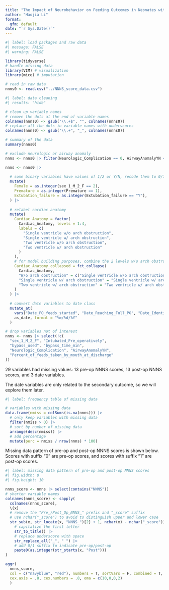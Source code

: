 ```yaml
---
title: "The Impact of Neurobehavior on Feeding Outcomes in Neonates with CHD"
author: "Haojia Li"
format: 
  gfm: default
date: "`r Sys.Date()`"
---
```


```r
#| label: load packages and raw data
#| message: FALSE
#| warning: FALSE

library(tidyverse)
# handle missing data
library(VIM) # visualization
library(mice) # imputation

# read in raw data
nnns0 <- read.csv("../NNNS_score_data.csv")
```

```r
#| label: data cleaning
#| results: "hide"

# clean up variable names
# remove the dots at the end of variable names
colnames(nnns0) <- gsub("\\.+$", "", colnames(nnns0))
# replace all the dots in variable names with underscores
colnames(nnns0) <- gsub("\\.+", "_", colnames(nnns0))

# summary of the data
summary(nnns0)

# exclude neurologic or airway anomaly
nnns <- nnns0 |> filter(Neurologic_Complication == 0, AirwayAnomalyYN == 0)

nnns <- nnns0 |>
  
  # some binary variables have values of 1/2 or Y/N, recode them to 0/1
  mutate(
    Female = as.integer(sex_1_M_2_F == 2),
    Premature = as.integer(Premature == 1),
    Extubation_failure = as.integer(Extubation_failure == "Y"),
  ) |>
  
  # relabel cardiac anatomy
  mutate(
    Cardiac_Anatomy = factor(
      Cardiac_Anatomy, levels = 1:4,
      labels = c(
        "Single ventricle w/o arch obstruction",
        "Single ventricle w/ arch obstruction",
        "Two ventricle w/o arch obstruction",
        "Two ventricle w/ arch obstruction"
      )
    ),
    # for model building purposes, combine the 2 levels w/o arch obstruction
    Cardiac_Anatomy_collapsed = fct_collapse(
      Cardiac_Anatomy,
      "W/o arch obstruction" = c("Single ventricle w/o arch obstruction", "Two ventricle w/o arch obstruction"),
      "Single ventricle w/ arch obstruction" = "Single ventricle w/ arch obstruction",
      "Two ventricle w/ arch obstruction" = "Two ventricle w/ arch obstruction"
    )
  ) |>
  
  # convert date variables to date class
  mutate_at(
    vars("Date_PO_feeds_started", "Date_Reaching_Full_PO", "Date_Identified_as_not_yet_full_PO"), 
    as_date, format = "%m/%d/%Y"
  )

# drop variables not of interest
nnns <- nnns |> select(!c(
  "sex_1_M_2_F", "Intubated_Pre_operatively",
  "bypass_used", "bypass_time_min",  
  "Neurologic_Complication", "AirwayAnomalyYN",
  "Percent_of_feeds_taken_by_mouth_at_discharge"
)) 
```

29 variables had missing values: 13 pre-op NNNS scores, 13 post-op NNNS scores, and 3 date variables.

The date variables are only related to the secondary outcome, so we will explore them later.

```r
#| label: frequency table of missing data

# variables with missing data
data.frame(nmiss = colSums(is.na(nnns))) |>
  # only keep variables with missing data
  filter(nmiss > 0) |>
  # sort by number of missing data
  arrange(desc(nmiss)) |>
  # add percentage
  mutate(perc = nmiss / nrow(nnns) * 100)
```

Missing data pattern of pre-op and post-op NNNS scores is shown below.
Scores with suffix "0" are pre-op scores, and scores with suffix "1" are post-op scores.

```r
#| label: missing data pattern of pre-op and post-op NNNS scores
#| fig.width: 8
#| fig.height: 10

nnns_score <- nnns |> select(contains("NNNS"))
# shorten variable names
colnames(nnns_score) <- sapply(
  colnames(nnns_score), 
  \(x) 
  # remove the "Pre_/Post_Op_NNNS_" prefix and "_score" suffix
  # use nchar("_score") to avoid to distinguish upper and lower case
  str_sub(x, str_locate(x, "NNNS_")[2] + 1, nchar(x) - nchar("_score")) |> 
    # capitalize the first letter
    str_to_title() |> 
    # replace underscore with space
    str_replace_all("_", " ") |>
    # add 0/1 suffix to indicate pre-op/post-op
    paste0(as.integer(str_starts(x, "Post")))
)

aggr(
  nnns_score, 
  col = c("navyblue", "red"), numbers = T, sortVars = F, combined = T,
  cex.axis = .8, cex.numbers = .8, oma = c(10,0,0,2)
  )

```
